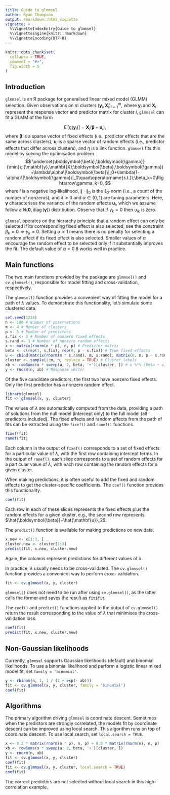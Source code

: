 ```yaml
---
title: Guide to glmmsel
author: Ryan Thompson
output: rmarkdown::html_vignette
vignette: >
  %\VignetteIndexEntry{Guide to glmmsel}
  %\VignetteEngine{knitr::rmarkdown}
  %\VignetteEncoding{UTF-8}
---
```


```r
knitr::opts_chunk$set(
  collapse = TRUE,
  comment = "#>",
  fig.width = 5
)
```

## Introduction

`glmmsel` is an R package for generalised linear mixed model (GLMM) selection. Given observations on $m$ clusters $(\mathbf{y}_i,\mathbf{X}_i)_{i=1}^m$, where $\mathbf{y}_i$ and $\mathbf{X}_i$ represent the response vector and predictor matrix for cluster $i$, `glmmsel` can fit a GLMM of the form

$$
\operatorname{E}\left[\eta(\mathbf{y}_i)\right]=\mathbf{X}_i(\boldsymbol{\beta}+\mathbf{u}_i),
$$
where $\boldsymbol{\beta}$ is a sparse vector of fixed effects (i.e., predictor effects that are the same across clusters), $\mathbf{u}_i$ is a sparse vector of random effects (i.e., predictor effects that differ across clusters), and $\eta$ is a link function. `glmmsel` fits this model by solving the optimisation problem
$$
\underset{\boldsymbol{\beta},\boldsymbol{\gamma}}{\min}\;l(\mathbf{y},\mathbf{X};\boldsymbol{\beta},\boldsymbol{\gamma})+\lambda\alpha\|\boldsymbol{\beta}\|_0+\lambda(1-\alpha)\|\boldsymbol{\gamma}\|_0\quad\operatorname{s.t.}\;\beta_k=0\Rightarrow\gamma_k=0,
$$
where $l$ is a negative log-likelihood, $\|\cdot\|_0$ is the $\ell_0$-norm (i.e., a count of the number of nonzeros), and $\lambda\geq0$ and $\alpha\in(0,1]$ are tuning parameters. Here, $\boldsymbol{\gamma}$ characterises the variance of the random effects $\mathbf{u}_i$, which we assume follow a $N(\mathbf{0},\operatorname{diag}(\boldsymbol{\gamma}))$ distribution. Observe that if $\gamma_k=0$ then $u_{ik}$ is zero.

`glmmsel` operates on the hierarchy principle that a random effect can only be selected if its corresponding fixed effect is also selected; see the constraint $\beta_k=0\Rightarrow\gamma_k=0$. Setting $\alpha=1$ means there is no penalty for selecting a random effect if its fixed effect is also selected. Smaller values of $\alpha$ encourage the random effect to be selected only if it substantially improves the fit. The default value of $\alpha=0.8$ works well in practice.

## Main functions

The two main functions provided by the package are `glmmsel()` and `cv.glmmsel()`, responsible for model fitting and cross-validation, respectively.

The `glmmsel()` function provides a convenient way of fitting the model for a path of $\lambda$ values. To demonstrate this functionality, let's simulate some clustered data.

```r
set.seed(1234)
n <- 100 # Number of observations
m <- 4 # Number of clusters
p <- 5 # Number of predictors
s.fix <- 2 # Number of nonzero fixed effects
s.rand <- 1 # Number of nonzero random effects
x <- matrix(rnorm(n * p), n, p) # Predictor matrix
beta <- c(rep(1, s.fix), rep(0, p - s.fix)) # True fixed effects
u <- cbind(matrix(rnorm(m * s.rand), m, s.rand), matrix(0, m, p - s.rand)) # True random effects
cluster <- sample(1:m, n, replace = TRUE) # Cluster labels
xb <- rowSums(x * sweep(u, 2, beta, '+')[cluster, ]) # x %*% (beta + u) matrix
y <- rnorm(n, xb) # Response vector
```

Of the five candidate predictors, the first two have nonzero fixed effects. Only the first predictor has a nonzero random effect.

```r
library(glmmsel)
fit <- glmmsel(x, y, cluster)
```

The values of $\lambda$ are automatically computed from the data, providing a path of solutions from the null model (intercept only) to the full model (all predictors included). The fixed effects and random effects from the path of fits can be extracted using the `fixef()` and `ranef()` functions.

```r
fixef(fit)
ranef(fit)
```

Each column in the output of `fixef()` corresponds to a set of fixed effects for a particular value of $\lambda$, with the first row containing intercept terms. In the output of `ranef()`, each slice corresponds to a set of random effects for a particular value of $\lambda$, with each row containing the random effects for a given cluster.

When making predictions, it is often useful to add the fixed and random effects to get the cluster-specific coefficients. The `coef()` function provides this functionality.

```r
coef(fit)
```

Each row in each of these slices represents the fixed effects plus the random effects for a given cluster, e.g., the second row represents $\hat{\boldsymbol{\beta}}+\hat{\mathbf{u}}_2$.

The `predict()` function is available for making predictions on new data.

```r
x.new <- x[1:3, ]
cluster.new <- cluster[1:3]
predict(fit, x.new, cluster.new)
```

Again, the columns represent predictions for different values of $\lambda$.

In practice, $\lambda$ usually needs to be cross-validated. The `cv.glmmsel()` function provides a convenient way to perform cross-validation.

```r
fit <- cv.glmmsel(x, y, cluster)
```

`glmmsel()` does not need to be run after using `cv.glmmsel()`, as the latter calls the former and saves the result as `fit$fit`.

The `coef()` and `predict()` functions applied to the output of `cv.glmmsel()` return the result corresponding to the value of $\lambda$ that minimises the cross-validation loss.

```r
coef(fit)
predict(fit, x.new, cluster.new)
```

## Non-Gaussian likelihoods

Currently, `glmmsel` supports Gaussian likelihoods (default) and binomial likelihoods. To use a binomial likelihood and perform a logistic linear mixed model fit, set `family = 'binomial'`.

```r
y <- rbinom(n, 1, 1 / (1 + exp(- xb)))
fit <- cv.glmmsel(x, y, cluster, family = 'binomial')
coef(fit)
```

## Algorithms

The primary algorithm driving `glmmsel` is coordinate descent. Sometimes when the predictors are strongly correlated, the models fit by coordinate descent can be improved using local search. This algorithm runs on top of coordinate descent. To use local search, set `local.search = TRUE`.

```r
x <- 0.2 * matrix(rnorm(n * p), n, p) + 0.8 * matrix(rnorm(n), n, p)
xb <- rowSums(x * sweep(u, 2, beta, '+')[cluster, ])
y <- rnorm(n, xb)
fit <- cv.glmmsel(x, y, cluster)
coef(fit)
fit <- cv.glmmsel(x, y, cluster, local.search = TRUE)
coef(fit)
```

The correct predictors are not selected without local search in this high-correlation example.
